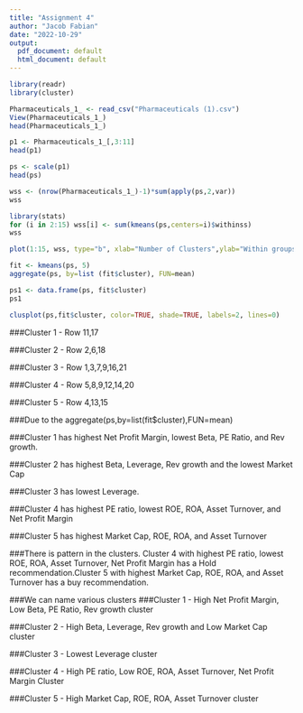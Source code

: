 ```yaml
---
title: "Assignment 4"
author: "Jacob Fabian"
date: "2022-10-29"
output:
  pdf_document: default
  html_document: default
---
```


```r
library(readr)
library(cluster)
```



```r
Pharmaceuticals_1_ <- read_csv("Pharmaceuticals (1).csv")
View(Pharmaceuticals_1_)
head(Pharmaceuticals_1_)
```



```r
p1 <- Pharmaceuticals_1_[,3:11]
head(p1)
```


```r
ps <- scale(p1)
head(ps)
```

```r
wss <- (nrow(Pharmaceuticals_1_)-1)*sum(apply(ps,2,var))
wss
```

```r
library(stats)
for (i in 2:15) wss[i] <- sum(kmeans(ps,centers=i)$withinss)
wss
```

```r
plot(1:15, wss, type="b", xlab="Number of Clusters",ylab="Within groups sum of squares")
```

```r
fit <- kmeans(ps, 5)
aggregate(ps, by=list (fit$cluster), FUN=mean)
```

```r
ps1 <- data.frame(ps, fit$cluster)
ps1
```

```r
clusplot(ps,fit$cluster, color=TRUE, shade=TRUE, labels=2, lines=0)
```

###Cluster 1 - Row 11,17

###Cluster 2 - Row 2,6,18

###Cluster 3 - Row 1,3,7,9,16,21

###Cluster 4 - Row 5,8,9,12,14,20

###Cluster 5 - Row 4,13,15

###Due to the aggregate(ps,by=list(fit$cluster),FUN=mean)

###Cluster 1 has highest Net Profit Margin, lowest Beta, PE Ratio, and Rev growth.

###Cluster 2 has highest Beta, Leverage, Rev growth and the lowest Market Cap

###Cluster 3 has lowest Leverage.

###Cluster 4 has highest PE ratio, lowest ROE, ROA, Asset Turnover, and Net Profit Margin

###Cluster 5 has highest Market Cap, ROE, ROA, and Asset Turnover


###There is pattern in the clusters. Cluster 4 with highest PE ratio, lowest ROE, ROA, Asset Turnover, Net Profit Margin has a Hold recommendation.Cluster 5 with highest Market Cap, ROE, ROA, and Asset Turnover has a buy recommendation. 

###We can name various clusters 
###Cluster 1 - High Net Profit Margin, Low Beta, PE Ratio, Rev growth cluster

###Cluster 2 - High Beta, Leverage, Rev growth and Low Market Cap cluster

###Cluster 3 - Lowest Leverage cluster

###Cluster 4 - High PE ratio, Low ROE, ROA, Asset Turnover, Net Profit Margin Cluster

###Cluster 5 - High Market Cap, ROE, ROA, Asset Turnover cluster

